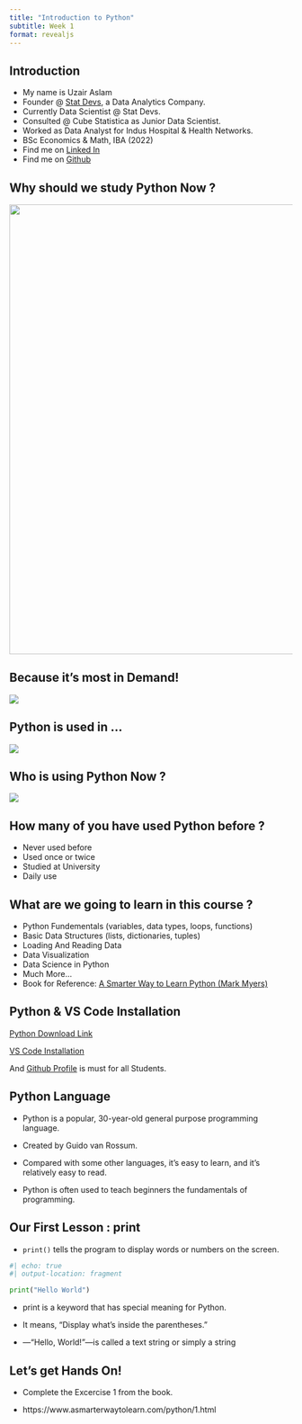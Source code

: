 ```yaml
---
title: "Introduction to Python"
subtitle: Week 1
format: revealjs
---
```


## Introduction

::: {.incremental}

- My name is Uzair Aslam
- Founder @ [Stat Devs](https://statdevs.com/), a Data Analytics Company.
- Currently Data Scientist @ Stat Devs.
- Consulted @ Cube Statistica as Junior Data Scientist.
- Worked as Data Analyst for Indus Hospital & Health Networks.
- BSc Economics & Math, IBA (2022)
- Find me on [Linked In](https://www.linkedin.com/in/uzairdatascientist/) 
- Find me on [Github](https://github.com/muzairaslam)

:::

## Why should we study Python Now ?

![](why-python.jpg){width=800}


## Because it's most in Demand!

![](python-popular.jpg)


## Python is used in ...
![](python-apps.png)


## Who is using Python Now ?

![](companies-using-python.jpeg)

## How many of you have used Python before ?

::: {.incremental}

- Never used before 
- Used once or twice
- Studied at University
- Daily use

:::

## What are we going to learn in this course ?

::: {.incremental}

- Python Fundementals (variables, data types, loops, functions)
- Basic Data Structures (lists, dictionaries, tuples)
- Loading And Reading Data 
- Data Visualization
- Data Science in Python
- Much More...
- Book for Reference: [A Smarter Way to Learn Python (Mark Myers)](https://digtvbg.com/files/books-for-hacking/A%20Smarter%20Way%20to%20Learn%20Python%20-%20Learn%20it%20faster.%20Remember%20it%20longer.%20by%20Mark%20Myers.pdf)

:::

## Python & VS Code Installation

[Python Download Link](https://www.python.org/downloads/)

[VS Code Installation](https://code.visualstudio.com/download)


And [Github Profile](https://github.com/) is must for all Students.


## Python Language

::: {.incremental}

- Python is a popular, 30-year-old general purpose programming language.

- Created by Guido van Rossum. 

- Compared with some other languages, it's easy to learn, and it's relatively easy to read. 

- Python is often used to teach beginners the fundamentals of programming.

:::

## Our First Lesson : print


- `print()` tells the program to display words or numbers on the screen.

```python
#| echo: true
#| output-location: fragment

print("Hello World")
```

- print is a keyword that has special meaning for Python. 

- It means, "Display what’s inside the parentheses."

- —"Hello, World!"—is called a text string or simply a string

## Let's get Hands On!


- Complete the Excercise 1 from the book. 

- https://www.asmarterwaytolearn.com/python/1.html
